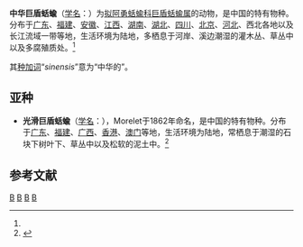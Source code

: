 {{Speciesbox
| taxon = Macrochlamys sinensis
| authority = Heude, 1882<ref name='id11034'>{{cite web| url =http://www.bioinfo.cn/db05/BjdwSpecies.php?action=view&id=11034| title =中华巨盾蛞蝓| work =《中国动物物种编目数据库》| publisher =中国科学院微生物研究所| author =中国科学院动物研究所| accessdate =2009-04-28| deadurl =yes| archiveurl =https://web.archive.org/web/20131203122335/http://www.bioinfo.cn/db05/BjdwSpecies.php?action=view| archivedate =2013-12-03}}</ref>
}}

'''中华巨盾蛞蝓'''（[[学名|学名]]：{{lang|la|''Macrochlamys sinensis''}}）为[[拟阿勇蛞蝓科|拟阿勇蛞蝓科]][[巨盾蛞蝓属|巨盾蛞蝓属]]的动物，是中国的特有物种。分布于[[广东|广东]]、[[福建|福建]]、[[安徽|安徽]]、[[江西|江西]]、[[湖南|湖南]]、[[湖北|湖北]]、[[四川|四川]]、[[北京|北京]]、[[河北|河北]]、西北各地以及长江流域一带等地，生活环境为陆地，多栖息于河岸、溪边潮湿的灌木丛、草丛中以及多腐殖质处。<ref name='id11034'/>

其[[种加词|种加词]]“''sinensis''”意为“中华的”。

==亚种==
*'''光滑巨盾蛞蝓'''（[[学名|学名]]：{{lang|la|''Macrochlamys superlita superlita''}}），Morelet于1862年命名，是中国的特有物种。分布于[[广东|广东]]、[[福建|福建]]、[[广西|广西]]、[[香港|香港]]、[[澳门|澳门]]等地，生活环境为陆地，常栖息于潮湿的石块下树叶下、草丛中以及松软的泥土中。<ref name='id11035'>{{cite web| url =http://www.bioinfo.cn/db05/BjdwSpecies.php?action=view&id=11035| title =光滑巨盾蛞蝓| work =《中国动物物种编目数据库》| publisher =中国科学院微生物研究所| author =中国科学院动物研究所| accessdate =2009-04-28| deadurl =yes| archiveurl =https://web.archive.org/web/20160305050652/http://www.bioinfo.cn/db05/BjdwSpecies.php?action=view&id=11035| archivedate =2016-03-05}}</ref>

== 参考文献 ==
{{reflist}}

{{taxonbar}}

[[Category:_1882年描述的动物|B]]
[[Category:巨盾蛞蝓属|B]]
[[Category:中国特有软体动物|B]]
[[Category:1882年描述的动物|B]]